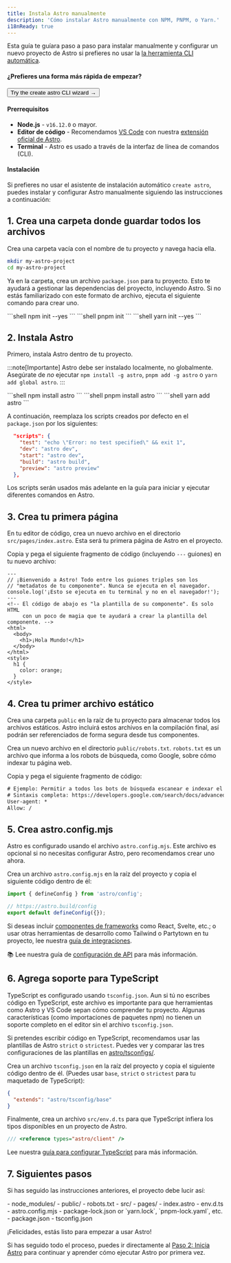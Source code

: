 ```yaml
---
title: Instala Astro manualmente
description: 'Cómo instalar Astro manualmente con NPM, PNPM, o Yarn.'
i18nReady: true
---
```


Esta guía te guíara paso a paso para instalar manualmente y configurar un nuevo proyecto de Astro si prefieres no usar la [la herramienta CLI automática](/es/install/auto/).

#### ¿Prefieres una forma más rápida de empezar?

<Button href="/es/install/auto/">Try the create astro CLI wizard →</Button>

#### Prerrequisitos

- **Node.js** - `v16.12.0` o mayor.
- **Editor de código** - Recomendamos [VS Code](https://code.visualstudio.com/) con nuestra [extensión oficial de Astro](https://marketplace.visualstudio.com/items?itemName=astro-build.astro-vscode).
- **Terminal** - Astro es usado a través de la interfaz de línea de comandos (CLI).

#### Instalación

Si prefieres no usar el asistente de instalación automático `create astro`, puedes instalar y configurar Astro manualmente siguiendo las instrucciones a continuación:

## 1. Crea una carpeta donde guardar todos los archivos

Crea una carpeta vacía con el nombre de tu proyecto y navega hacia ella.

```bash
mkdir my-astro-project
cd my-astro-project
```

Ya en la carpeta, crea un archivo `package.json` para tu proyecto. Esto te ayudará a gestionar las dependencias del proyecto, incluyendo Astro. Si no estás familiarizado con este formato de archivo, ejecuta el siguiente comando para crear uno.

<PackageManagerTabs>
  <Fragment slot="npm">
  ```shell
  npm init --yes
  ```
  </Fragment>
  <Fragment slot="pnpm">
  ```shell
  pnpm init
  ```
  </Fragment>
  <Fragment slot="yarn">
  ```shell
  yarn init --yes
  ```
  </Fragment>
</PackageManagerTabs>

## 2. Instala Astro

Primero, instala Astro dentro de tu proyecto.

:::note[Importante]
Astro debe ser instalado localmente, no globalmente. Asegúrate de *no* ejecutar `npm install -g astro`, `pnpm add -g astro` o `yarn add global astro`.
:::

<PackageManagerTabs>
  <Fragment slot="npm">
  ```shell
  npm install astro
  ```
  </Fragment>
  <Fragment slot="pnpm">
  ```shell
  pnpm install astro
  ```
  </Fragment>
  <Fragment slot="yarn">
  ```shell
  yarn add astro
  ```
  </Fragment>
</PackageManagerTabs>

A continuación, reemplaza los scripts creados por defecto en el `package.json` por los siguientes:

```json title="package.json" del={2} ins={3-6}
  "scripts": {
    "test": "echo \"Error: no test specified\" && exit 1",
    "dev": "astro dev",
    "start": "astro dev",
    "build": "astro build",
    "preview": "astro preview"
  },
```

Los scripts serán usados más adelante en la guía para iniciar y ejecutar diferentes comandos en Astro.

## 3. Crea tu primera página

En tu editor de código, crea un nuevo archivo en el directorio `src/pages/index.astro`. Esta será tu primera página de Astro en el proyecto.

Copia y pega el siguiente fragmento de código (incluyendo `---` guiones) en tu nuevo archivo:

```astro title="src/pages/index.astro"
---
// ¡Bienvenido a Astro! Todo entre los guiones triples son los
// "metadatos de tu componente". Nunca se ejecuta en el navegador.
console.log('¡Esto se ejecuta en tu terminal y no en el navegador!');
---
<!-- El código de abajo es "la plantilla de su componente". Es solo HTML
     con un poco de magia que te ayudará a crear la plantilla del componente. -->
<html>
  <body>
    <h1>¡Hola Mundo!</h1>
  </body>
</html>
<style>
  h1 {
    color: orange;
  }
</style>
```

## 4. Crea tu primer archivo estático

Crea una carpeta `public` en la raíz de tu proyecto para almacenar todos los archivos estáticos. Astro incluirá estos archivos en la compilación final, así podrán ser referenciados de forma segura desde tus componentes.

Crea un nuevo archivo en el directorio `public/robots.txt`. `robots.txt` es un archivo que informa a los robots de búsqueda, como Google, sobre cómo indexar tu página web.

Copia y pega el siguiente fragmento de código:

```diff title="public/robots.txt"
# Ejemplo: Permitir a todos los bots de búsqueda escanear e indexar el sitio web.
# Sintaxis completa: https://developers.google.com/search/docs/advanced/robots/create-robots-txt
User-agent: *
Allow: /
```

## 5. Crea astro.config.mjs

Astro es configurado usando el archivo `astro.config.mjs`. Este archivo es opcional si no necesitas configurar Astro, pero recomendamos crear uno ahora.

Crea un archivo `astro.config.mjs` en la raíz del proyecto y copia el siguiente código dentro de él:

```js title="astro.config.mjs"
import { defineConfig } from 'astro/config';

// https://astro.build/config
export default defineConfig({});
```

Si deseas incluir [componentes de frameworks](/es/core-concepts/framework-components/) como React, Svelte, etc.; o usar otras herramientas de desarrollo como Tailwind o Partytown en tu proyecto, lee nuestra [guía de integraciones](/es/guides/integrations-guide/).

📚 Lee nuestra guía de [configuración de API](/es/reference/configuration-reference/) para más información.

## 6. Agrega soporte para TypeScript

TypeScript es configurado usando `tsconfig.json`. Aun si tú no escribes código en TypeScript, este archivo es importante para que herramientas como Astro y VS Code sepan cómo comprender tu proyecto. Algunas características (como importaciones de paquetes npm) no tienen un soporte completo en el editor sin el archivo `tsconfig.json`.

Si pretendes escribir código en TypeScript, recomendamos usar las plantillas de Astro `strict` o `strictest`. Puedes ver y comparar las tres configuraciones de las plantillas en [astro/tsconfigs/](https://github.com/withastro/astro/blob/main/packages/astro/tsconfigs/).

Crea un archivo `tsconfig.json` en la raíz del proyecto y copia el siguiente código dentro de él. (Puedes usar `base`, `strict` o `strictest` para tu maquetado de TypeScript):

```json title="tsconfig.json" "base"
{
  "extends": "astro/tsconfig/base"
}
```

Finalmente, crea un archivo `src/env.d.ts` para que TypeScript infiera los tipos disponibles en un proyecto de Astro.

```ts title="src/env.d.ts"
/// <reference types="astro/client" />
```

Lee nuestra [guía para configurar TypeScript](/es/guides/typescript/#configuración) para más información.

## 7. Siguientes pasos

Si has seguido las instrucciones anteriores, el proyecto debe lucir así:

<FileTree>
- node_modules/
- public/
  - robots.txt
- src/
  - pages/
    - index.astro
  - env.d.ts
- astro.config.mjs
- package-lock.json or `yarn.lock`, `pnpm-lock.yaml`, etc.
- package.json
- tsconfig.json
</FileTree>

¡Felicidades, estás listo para empezar a usar Astro!

Si has seguido todo el proceso, puedes ir directamente al [Paso 2: Inicia Astro](/es/install/auto/#2-inicia-astro-) para continuar y aprender cómo ejecutar Astro por primera vez.